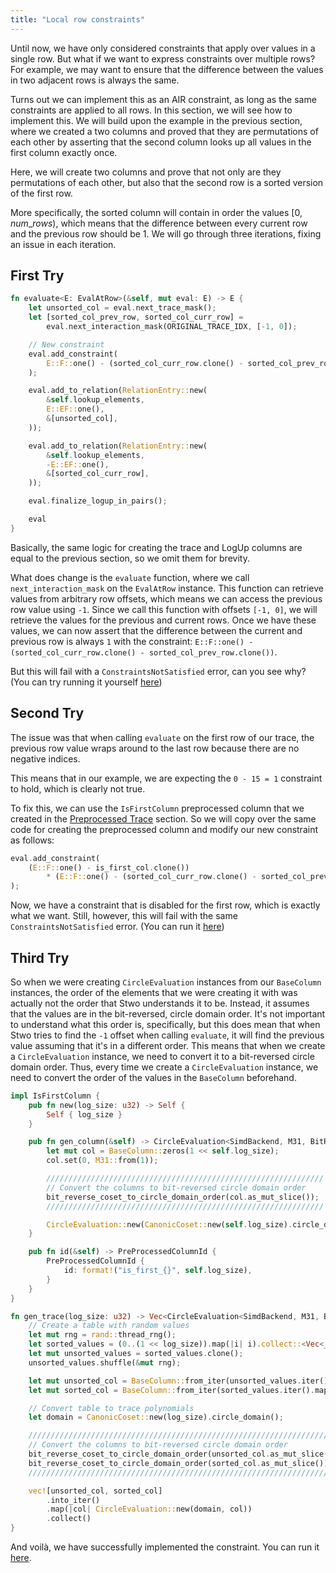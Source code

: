 ```yaml
---
title: "Local row constraints"
---
```


Until now, we have only considered constraints that apply over values in a single row.
But what if we want to express constraints over multiple rows?
For example, we may want to ensure that the difference between the values in two adjacent rows is always the same.

Turns out we can implement this as an AIR constraint, as long as the same constraints are applied to all rows.
In this section, we will see how to implement this.
We will build upon the example in the previous section, where we created a two columns and proved that they are permutations of each other by asserting that the second column looks up all values in the first column exactly once.

Here, we will create two columns and prove that not only are they permutations of each other, but also that the second row is a sorted version of the first row.

More specifically, the sorted column will contain in order the values $[0,num\_rows)$, which means that the difference between every current row and the previous row should be $1$.
We will go through three iterations, fixing an issue in each iteration.

## First Try

```rust
fn evaluate<E: EvalAtRow>(&self, mut eval: E) -> E {
    let unsorted_col = eval.next_trace_mask();
    let [sorted_col_prev_row, sorted_col_curr_row] =
        eval.next_interaction_mask(ORIGINAL_TRACE_IDX, [-1, 0]);

    // New constraint
    eval.add_constraint(
        E::F::one() - (sorted_col_curr_row.clone() - sorted_col_prev_row.clone()),
    );

    eval.add_to_relation(RelationEntry::new(
        &self.lookup_elements,
        E::EF::one(),
        &[unsorted_col],
    ));

    eval.add_to_relation(RelationEntry::new(
        &self.lookup_elements,
        -E::EF::one(),
        &[sorted_col_curr_row],
    ));

    eval.finalize_logup_in_pairs();

    eval
}
```

Basically, the same logic for creating the trace and LogUp columns are equal to the previous section, so we omit them for brevity.

What does change is the `evaluate` function, where we call `next_interaction_mask` on the `EvalAtRow` instance.
This function can retrieve values from arbitrary row offsets, which means we can access the previous row value using `-1`.
Since we call this function with offsets `[-1, 0]`, we will retrieve the values for the previous and current rows.
Once we have these values, we can now assert that the difference between the current and previous row is always `1` with the constraint: `E::F::one() - (sorted_col_curr_row.clone() - sorted_col_prev_row.clone())`.

But this will fail with a `ConstraintsNotSatisfied` error, can you see why?
(You can try running it yourself [here](https://github.com/zksecurity/stwo-book/blob/main/stwo-examples/examples/local_row_constraints_fails_1.rs))

## Second Try
The issue was that when calling `evaluate` on the first row of our trace, the previous row value wraps around to the last row because there are no negative indices.

This means that in our example, we are expecting the `0 - 15 = 1` constraint to hold, which is clearly not true.

To fix this, we can use the `IsFirstColumn` preprocessed column that we created in the [Preprocessed Trace](../preprocessed-trace/index.mdx) section.
So we will copy over the same code for creating the preprocessed column and modify our new constraint as follows:
```rust
eval.add_constraint(
    (E::F::one() - is_first_col.clone())
        * (E::F::one() - (sorted_col_curr_row.clone() - sorted_col_prev_row.clone())),
);
```

Now, we have a constraint that is disabled for the first row, which is exactly what we want.
Still, however, this will fail with the same `ConstraintsNotSatisfied` error.
(You can run it [here](https://github.com/zksecurity/stwo-book/blob/main/stwo-examples/examples/local_row_constraints_fails_2.rs))

## Third Try

So when we were creating `CircleEvaluation` instances from our `BaseColumn` instances, the order of the elements that we were creating it with was actually not the order that Stwo understands it to be.
Instead, it assumes that the values are in the bit-reversed, circle domain order.
It's not important to understand what this order is, specifically, but this does mean that when Stwo tries to find the `-1` offset when calling `evaluate`, it will find the previous value assuming that it's in a different order.
This means that when we create a `CircleEvaluation` instance, we need to convert it to a bit-reversed circle domain order.
Thus, every time we create a `CircleEvaluation` instance, we need to convert the order of the values in the `BaseColumn` beforehand.

```rust
impl IsFirstColumn {
    pub fn new(log_size: u32) -> Self {
        Self { log_size }
    }

    pub fn gen_column(&self) -> CircleEvaluation<SimdBackend, M31, BitReversedOrder> {
        let mut col = BaseColumn::zeros(1 << self.log_size);
        col.set(0, M31::from(1));

        //////////////////////////////////////////////////////////////
        // Convert the columns to bit-reversed circle domain order
        bit_reverse_coset_to_circle_domain_order(col.as_mut_slice());
        //////////////////////////////////////////////////////////////

        CircleEvaluation::new(CanonicCoset::new(self.log_size).circle_domain(), col)
    }

    pub fn id(&self) -> PreProcessedColumnId {
        PreProcessedColumnId {
            id: format!("is_first_{}", self.log_size),
        }
    }
}

fn gen_trace(log_size: u32) -> Vec<CircleEvaluation<SimdBackend, M31, BitReversedOrder>> {
    // Create a table with random values
    let mut rng = rand::thread_rng();
    let sorted_values = (0..(1 << log_size)).map(|i| i).collect::<Vec<_>>();
    let mut unsorted_values = sorted_values.clone();
    unsorted_values.shuffle(&mut rng);

    let mut unsorted_col = BaseColumn::from_iter(unsorted_values.iter().map(|v| M31::from(*v)));
    let mut sorted_col = BaseColumn::from_iter(sorted_values.iter().map(|v| M31::from(*v)));

    // Convert table to trace polynomials
    let domain = CanonicCoset::new(log_size).circle_domain();

    ////////////////////////////////////////////////////////////////////
    // Convert the columns to bit-reversed circle domain order
    bit_reverse_coset_to_circle_domain_order(unsorted_col.as_mut_slice());
    bit_reverse_coset_to_circle_domain_order(sorted_col.as_mut_slice());
    ////////////////////////////////////////////////////////////////////

    vec![unsorted_col, sorted_col]
        .into_iter()
        .map(|col| CircleEvaluation::new(domain, col))
        .collect()
}
```
And voilà, we have successfully implemented the constraint.
You can run it [here](https://github.com/zksecurity/stwo-book/blob/main/stwo-examples/examples/local_row_constraints.rs).
